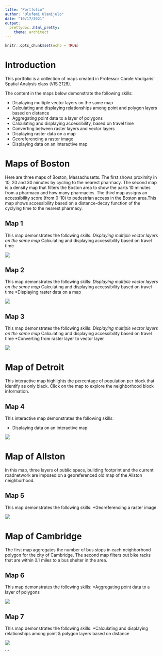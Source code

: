 ```yaml
---
title: "Portfolio"
author: "Olufemi Olamijulo"
date: "10/17/2021"
output: 
  prettydoc::html_pretty:
    theme: architect
---
```


```r
knitr::opts_chunk$set(echo = TRUE)
```

# Introduction

This portfolio is a collection of maps created in Professor Carole Voulgaris' Spatial Analysis class (VIS 2128).

The content in the maps below demonstrate the following skills:

* Displaying multiple vector layers on the same map
* Calculating and displaying relationships among point and polygon layers based on distance
* Aggregating point data to a layer of polygons
* Calculating and displaying accessibility, based on travel time
* Converting between raster layers and vector layers
* Displaying raster data on a map
* Georeferencing a raster image
* Displaying data on an interactive map

# Maps of Boston
Here are three maps of Boston, Massachusetts. The first shows proximity in 10, 20 and 30 minutes by cycling to the nearest pharmacy. The second map is a density map that filters the Boston area to show the parts 10 minutes from a pharmacy and how many pharmacies.
The third map assigns an accessibility score (from 0-10) to pedestrian access in the Boston area.This map shows accessibility based on a distance-decay function of the cyclying time to the nearest pharmacy.

## Map 1
This map demonstrates the following skills:
*Displaying multiple vector layers on the same map
*Calculating and displaying accessibility based on travel time

[![](thumbnails/001.png)](https://femiolamijulo.github.io/my-portfolio/fullsize/001.png){target="_blank"}

## Map 2
This map demonstrates the following skills:
*Displaying multiple vector layers on the same map
*Calculating and displaying accessibility based on travel time
*Displaying raster data on a map


[![](thumbnails/002.png)](https://femiolamijulo.github.io/my-portfolio/fullsize/002.png){target="_blank"}

## Map 3
This map demonstrates the following skills:
*Displaying multiple vector layers on the same map
*Calculating and displaying accessibility based on travel time
*Converting from raster layer to vector layer

[![](thumbnails/003.png)](https://femiolamijulo.github.io/my-portfolio/fullsize/003.png){target="_blank"}

# Map of Detroit
This interactive map highlights the percentage of population per block that identify as only black.
Click on the map to explore the neighborhood block information.

## Map 4
This interactive map demonstrates the following skills: 

* Displaying data on an interactive map


[![](thumbnails/004.png)](https://femiolamijulo.github.io/my-portfolio/fullsize/inter_black.html){target="_blank"}


# Map of Allston
In this map, three layers of public space, building footprint and the current roadnetwork are imposed on a georeferenced old map of the Allston neighborhood.

## Map 5
This map demonstrates the following skills:
*Georeferencing a raster image

[![](thumbnails/005.png)](https://femiolamijulo.github.io/my-portfolio/fullsize/005.png){target="_blank"}


# Map of Cambridge

The first map aggregates the number of bus stops in each neighborhood polygon for the city of Cambridge. The second map filters out bike racks that are within 0.1 miles to a bus shelter in the area.

## Map 6
This map demonstrates the following skills:
*Aggregating point data to a layer of polygons

[![](thumbnails/006.png)](https://femiolamijulo.github.io/my-portfolio/fullsize/006.png){target="_blank"}

## Map 7
This map demonstrates the following skills:
*Calculating and displaying relationships among point & polygon layers based on distance

[![](thumbnails/007.png)](https://femiolamijulo.github.io/my-portfolio/fullsize/007.png){target="_blank"}


```

